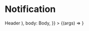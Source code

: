 
<Meta title="Components/Notification" component={Notification} />

# Notification

<Canvas>
  <Story
    name="Default"
    args={{
      header: (
        <Text fontSize="1.2rem" fontWeight="bold">
          Header
        </Text>
      ),
      body: <Paragraph>Body</Paragraph>,
    }}
  >
    {(args) => <Notification {...args} />}
  </Story>
</Canvas>
